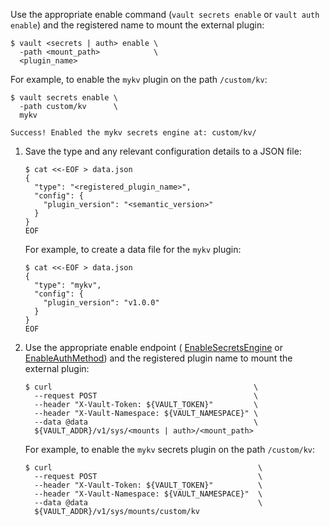 <Tabs>

<Tab heading="CLI" group="cli">

Use the appropriate enable command (`vault secrets enable` or `vault auth enable`)
and the registered name to mount the external plugin:

```shell-session
$ vault <secrets | auth> enable \
  -path <mount_path>            \
  <plugin_name>
```

For example, to enable the `mykv` plugin on the path `/custom/kv`:

<CodeBlockConfig hideClipboard="true">

```shell-session
$ vault secrets enable \
  -path custom/kv      \
  mykv

Success! Enabled the mykv secrets engine at: custom/kv/
```

</CodeBlockConfig>

</Tab>

<Tab heading="API" group="api">

1. Save the type and any relevant configuration details to a JSON file:

    ```shell-session
    $ cat <<-EOF > data.json
    {
      "type": "<registered_plugin_name>",
      "config": {
        "plugin_version": "<semantic_version>"
      }
    }
    EOF
    ```

    For example, to create a data file for the `mykv` plugin:

    <CodeBlockConfig hideClipboard="true">

    ```shell-session
    $ cat <<-EOF > data.json
    {
      "type": "mykv",
      "config": {
        "plugin_version": "v1.0.0"
      }
    }
    EOF
    ```
    </CodeBlockConfig>

1. Use the appropriate enable endpoint (
   [EnableSecretsEngine](/vault/api-docs/system/mounts#enable-secrets-engine) or
   [EnableAuthMethod](/vault/api-docs/system/auth#enable-auth-method))
   and the registered plugin name to mount the external plugin:

    ```shell-session
    $ curl                                             \
      --request POST                                   \
      --header "X-Vault-Token: ${VAULT_TOKEN}"         \
      --header "X-Vault-Namespace: ${VAULT_NAMESPACE}" \
      --data @data                                     \
      ${VAULT_ADDR}/v1/sys/<mounts | auth>/<mount_path>
    ```

    For example, to enable the `mykv` secrets plugin on the path `/custom/kv`:

    <CodeBlockConfig hideClipboard="true">

    ```shell-session
    $ curl                                              \
      --request POST                                    \
      --header "X-Vault-Token: ${VAULT_TOKEN}"          \
      --header "X-Vault-Namespace: ${VAULT_NAMESPACE}"  \
      --data @data                                      \
      ${VAULT_ADDR}/v1/sys/mounts/custom/kv
    ```

    </CodeBlockConfig>

</Tab>

</Tabs>